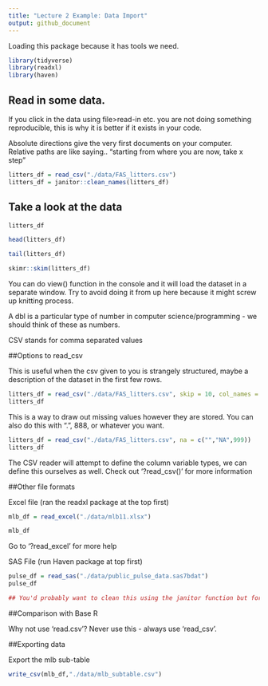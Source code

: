 ```yaml
---
title: "Lecture 2 Example: Data Import"
output: github_document
---
```


Loading this package because it has tools we need.
```r
library(tidyverse)
library(readxl)
library(haven)
```

## Read in some data. 
If you click in the data using file>read-in etc. you are not doing something reproducible, this is why it is better if it exists in your code. 

Absolute directions give the very first documents on your computer. Relative paths are like saying.. "starting from where you are now, take x step" 

```r
litters_df = read_csv("./data/FAS_litters.csv")
litters_df = janitor::clean_names(litters_df)

```

## Take a look at the data 

```r
litters_df
```

```r
head(litters_df)

tail(litters_df)
```

```r
skimr::skim(litters_df)
```

You can do view() function in the console and it will load the dataset in a separate window. Try to avoid doing it from up here because it might screw up knitting process. 

A dbl is a particular type of number in computer science/programming - we should think of these as numbers. 

CSV stands for comma separated values

##Options to read_csv

This is useful when the csv given to you is strangely structured, maybe a description of the dataset in the first few rows. 
```r
litters_df = read_csv("./data/FAS_litters.csv", skip = 10, col_names = FALSE)
litters_df
```

This is a way to draw out missing values however they are stored. You can also do this with ".", 888, or whatever you want. 
```r
litters_df = read_csv("./data/FAS_litters.csv", na = c("","NA",999))
litters_df
```

The CSV reader will attempt to define the column variable types, we can define this ourselves as well. 
Check out '?read_csv()' for more information 

##Other file formats

Excel file (ran the readxl package at the top first)
```r
mlb_df = read_excel("./data/mlb11.xlsx")

mlb_df
```

Go to '?read_excel' for more help 

SAS File (run Haven package at top first)
```r
pulse_df = read_sas("./data/public_pulse_data.sas7bdat")
pulse_df

## You'd probably want to clean this using the janitor function but for now I'm not doing that 
```

##Comparison with Base R 

Why not use 'read.csv'? 
Never use this - always use 'read_csv'. 

##Exporting data 

Export the mlb sub-table
```r
write_csv(mlb_df,"./data/mlb_subtable.csv")
```


